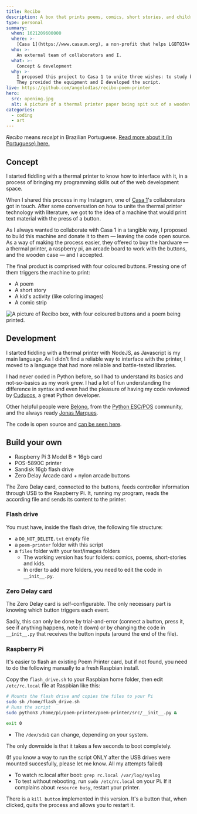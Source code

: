 ```yaml
---
title: Recibo
description: A box that prints poems, comics, short stories, and children activities
type: personal
summary:
  when: 1621209600000
  where: >-
    [Casa 1](https://www.casaum.org), a non-profit that helps LGBTQIA+ people in multiple fronts — including sheltering LGBTQIA+ people that were denied housing and rights.
  who: >-
    An external team of collaborators and I.
  what: >-
    Concept & development
  why: >-
    I proposed this project to Casa 1 to unite three wishes: to study basic Python, to learn how to interface with a thermal printer, and to collaborate with them in a tangible and artistic way.
    They provided the equipment and I developed the script.
live: https://github.com/angelod1as/recibo-poem-printer
hero:
  src: opening.jpg
  alt: A picture of a thermal printer paper being spit out of a wooden box
categories:
  - coding
  - art
---
```


_Recibo_ means _receipt_ in Brazilian Portuguese. [Read more about it (in Portuguese) here.](https://www.casaum.org/biblioteca-comunitaria-caio-f-abreu-lanca-projeto-recibo/)

## Concept

I started fiddling with a thermal printer to know how to interface with it, in a process of bringing my programming skills out of the web development space.

When I shared this process in my Instagram, one of [Casa 1](https://www.casaum.org/)'s collaborators got in touch. After some conversation on how to unite the thermal printer technology with literature, we got to the idea of a machine that would print text material with the press of a button.

As I always wanted to collaborate with Casa 1 in a tangible way, I proposed to build this machine and donate it to them — leaving the code open source. As a way of making the process easier, they offered to buy the hardware — a thermal printer, a raspberry pi, an arcade board to work with the buttons, and the wooden case — and I accepted.

The final product is comprised with four coloured buttons. Pressing one of them triggers the machine to print:

- A poem
- A short story
- A kid's activity (like coloring images)
- A comic strip

![A picture of Recibo box, with four coloured buttons and a poem being printed.](./recibo2.jpeg)

## Development

I started fiddling with a thermal printer with NodeJS, as Javascript is my main language. As I didn't find a reliable way to interface with the printer, I moved to a language that had more reliable and battle-tested libraries.

I had never coded in Python before, so I had to understand its basics and not-so-basics as my work grew. I had a lot of fun understanding the difference in syntax and even had the pleasure of having my code reviewed by [Cuducos](https://github.com/cuducos), a great Python developer.

Other helpful people were
[Belono](https://github.com/belono), from the [Python ESC/POS](https://github.com/python-escpos/python-escpos/) community, and the always ready [Jonas Marques](https://twitter.com/jonassmarques).

The code is open source and [can be seen here](https://github.com/angelod1as/recibo-poem-printer).

## Build your own

- Raspberry Pi 3 Model B + 16gb card
- POS-5890C printer
- Sandisk 16gb flash drive
- Zero Delay Arcade card + nylon arcade buttons

The Zero Delay card, connected to the buttons, feeds controller information through USB to the Raspberry Pi. It, running my program, reads the according file and sends its content to the printer.

### Flash drive

You must have, inside the flash drive, the following file structure:

- a `DO_NOT_DELETE.txt` empty file
- a `poem-printer` folder with this script
- a `files` folder with your text/images folders
  - The working version has four folders: comics, poems, short-stories and kids.
  - In order to add more folders, you need to edit the code in `__init__.py`.

### Zero Delay card

The Zero Delay card is self-configurable. The only necessary part is knowing which button triggers each event.

Sadly, this can only be done by trial-and-error (connect a button, press it, see if anything happens, note it down) or by changing the code in `__init__.py` that receives the button inputs (around the end of the file).

### Raspberry Pi

It's easier to flash an existing Poem Printer card, but if not found, you need to do the following manually to a fresh Raspbian install.

Copy the `flash_drive.sh` to your Raspbian home folder, then edit `/etc/rc.local` file at Raspbian like this:

```sh
# Mounts the flash drive and copies the files to your Pi
sudo sh /home/flash_drive.sh
# Runs the script
sudo python3 /home/pi/poem-printer/poem-printer/src/__init__.py &

exit 0
```

- The `/dev/sda1` can change, depending on your system.

The only downside is that it takes a few seconds to boot completely.

(If you know a way to run the script ONLY after the USB drives were mounted succesfully, please let me know. All my attempts failed)

- To watch rc.local after boot: `grep rc.local /var/log/syslog`
- To test without rebooting, run `sudo /etc/rc.local` on your Pi. If it complains about `resource busy`, restart your printer.

There is a `kill button` implemented in this version. It's a button that, when clicked, quits the process and allows you to restart it.
